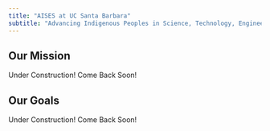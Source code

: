 ```yaml
---
title: "AISES at UC Santa Barbara"
subtitle: "Advancing Indigenous Peoples in Science, Technology, Engineering & Math"
---
```


## Our Mission
Under Construction! Come Back Soon!

## Our Goals
Under Construction! Come Back Soon!